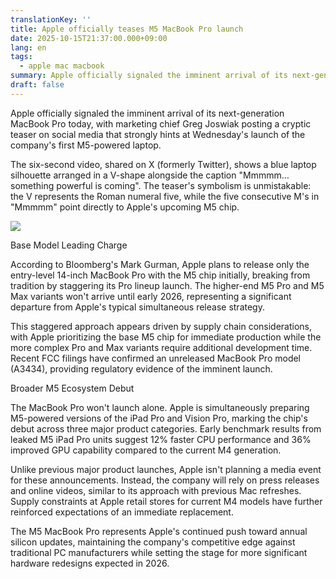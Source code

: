 ```yaml
---
translationKey: ''
title: Apple officially teases M5 MacBook Pro launch
date: 2025-10-15T21:37:00.000+09:00
lang: en
tags:
  - apple mac macbook
summary: Apple officially signaled the imminent arrival of its next-generation MacBook Pro today, with marketing chief Greg Joswiak posting a cryptic teaser on social media that strongly hints at Wednesday's launch of the company's first M5-powered laptop.
draft: false
---
```

Apple officially signaled the imminent arrival of its next-generation MacBook Pro today, with marketing chief Greg Joswiak posting a cryptic teaser on social media that strongly hints at Wednesday's launch of the company's first M5-powered laptop.

The six-second video, shared on X (formerly Twitter), shows a blue laptop silhouette arranged in a V-shape alongside the caption "Mmmmm… something powerful is coming". The teaser's symbolism is unmistakable: the V represents the Roman numeral five, while the five consecutive M's in "Mmmmm" point directly to Apple's upcoming M5 chip.

![](/images/posts/macm5.jpeg)

Base Model Leading Charge

According to Bloomberg's Mark Gurman, Apple plans to release only the entry-level 14-inch MacBook Pro with the M5 chip initially, breaking from tradition by staggering its Pro lineup launch. The higher-end M5 Pro and M5 Max variants won't arrive until early 2026, representing a significant departure from Apple's typical simultaneous release strategy.​

This staggered approach appears driven by supply chain considerations, with Apple prioritizing the base M5 chip for immediate production while the more complex Pro and Max variants require additional development time. Recent FCC filings have confirmed an unreleased MacBook Pro model (A3434), providing regulatory evidence of the imminent launch.​

Broader M5 Ecosystem Debut

The MacBook Pro won't launch alone. Apple is simultaneously preparing M5-powered versions of the iPad Pro and Vision Pro, marking the chip's debut across three major product categories. Early benchmark results from leaked M5 iPad Pro units suggest 12% faster CPU performance and 36% improved GPU capability compared to the current M4 generation.​

Unlike previous major product launches, Apple isn't planning a media event for these announcements. Instead, the company will rely on press releases and online videos, similar to its approach with previous Mac refreshes. Supply constraints at Apple retail stores for current M4 models have further reinforced expectations of an immediate replacement.​

The M5 MacBook Pro represents Apple's continued push toward annual silicon updates, maintaining the company's competitive edge against traditional PC manufacturers while setting the stage for more significant hardware redesigns expected in 2026.
